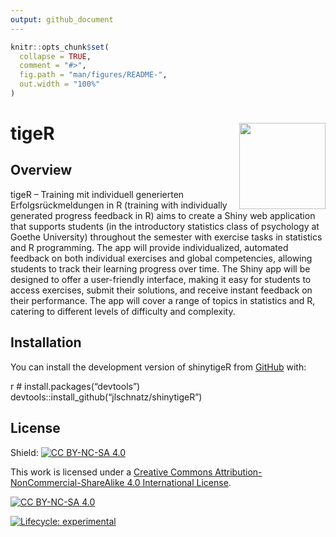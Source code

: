 ```yaml
---
output: github_document
---
```


<!-- README.md is generated from README.Rmd. Please edit that file -->

```r
knitr::opts_chunk$set(
  collapse = TRUE,
  comment = "#>",
  fig.path = "man/figures/README-",
  out.width = "100%"
)
```

# tigeR <img src="man/figures/tigeR_hex.png" align="right" height="138"/>

## Overview

tigeR – Training mit individuell generierten Erfolgsrückmeldungen in R (training with individually generated progress feedback in R) aims to create a Shiny web application that supports students (in the introductory statistics class of psychology at Goethe University) throughout the semester  with exercise tasks in statistics and R programming. The app will provide individualized, automated feedback on both individual exercises and global competencies, allowing students to track their learning progress over time. The Shiny app will be designed to offer a user-friendly interface, making it easy for students to access exercises, submit their solutions, and receive instant feedback on their performance. The app will cover a range of topics in statistics and R, catering to different levels of difficulty and complexity.

## Installation

You can install the development version of shinytigeR from [GitHub](https://github.com/) with:

 r
# install.packages("devtools")
devtools::install_github("jlschnatz/shinytigeR")


## License

Shield: [![CC BY-NC-SA 4.0][cc-by-nc-sa-shield]][cc-by-nc-sa]

This work is licensed under a
[Creative Commons Attribution-NonCommercial-ShareAlike 4.0 International License][cc-by-nc-sa].

[![CC BY-NC-SA 4.0][cc-by-nc-sa-image]][cc-by-nc-sa]

[cc-by-nc-sa]: http://creativecommons.org/licenses/by-nc-sa/4.0/
[cc-by-nc-sa-image]: https://licensebuttons.net/l/by-nc-sa/4.0/88x31.png
[cc-by-nc-sa-shield]: https://img.shields.io/badge/License-CC%20BY--NC--SA%204.0-lightgrey.svg

<!-- badges: start -->
[![Lifecycle: experimental](https://img.shields.io/badge/lifecycle-experimental-orange.svg)](https://lifecycle.r-lib.org/articles/stages.html#experimental)
<!-- badges: end -->
